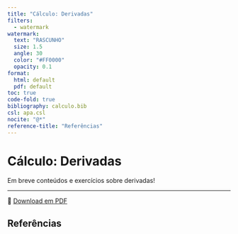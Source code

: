 ```yaml
---
title: "Cálculo: Derivadas"
filters:
  - watermark
watermark:
  text: "RASCUNHO"
  size: 1.5
  angle: 30
  color: "#FF0000"
  opacity: 0.1
format:
  html: default
  pdf: default
toc: true
code-fold: true
bibliography: calculo.bib
csl: apa.csl
nocite: "@*"
reference-title: "Referências"
---
```


# Cálculo: Derivadas

Em breve conteúdos e exercícios sobre derivadas!

---

📄 [Download em PDF](./derivadas.pdf){target="_blank"}

## Referências

